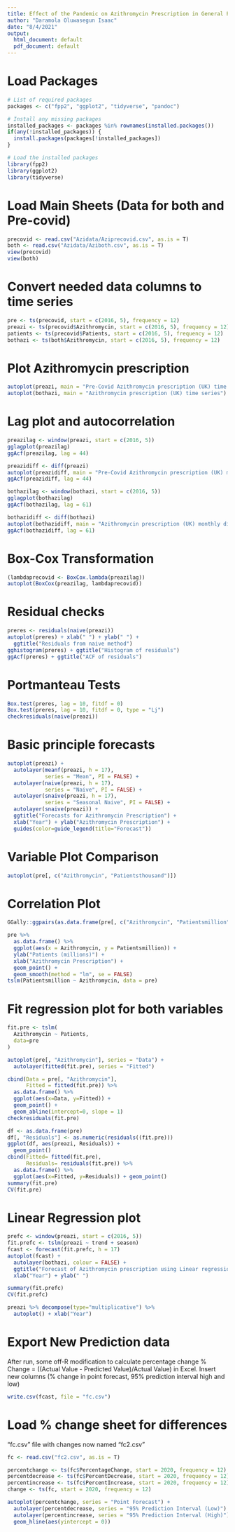 ---
title: Effect of the Pandemic on Azithromycin Prescription in General Practices across the UK
author: "Daramola Oluwasegun Isaac"
date: "8/4/2021"
output:
  html_document: default
  pdf_document: default
---

# Load Packages
```{r run-packages, message=FALSE, warning=FALSE}
# List of required packages
packages <- c("fpp2", "ggplot2", "tidyverse", "pandoc")

# Install any missing packages
installed_packages <- packages %in% rownames(installed.packages())
if(any(!installed_packages)) {
  install.packages(packages[!installed_packages])
}

# Load the installed packages
library(fpp2)
library(ggplot2)
library(tidyverse)

```

# Load Main Sheets (Data for both and Pre-covid)
```{r load-sheets, message=FALSE, warning=FALSE}
precovid <- read.csv("Azidata/Aziprecovid.csv", as.is = T)
both <- read.csv("Azidata/Aziboth.csv", as.is = T)
view(precovid)
view(both)
```

# Convert needed data columns to time series 
```{r convert-to-ts, message=FALSE, warning=FALSE}
pre <- ts(precovid, start = c(2016, 5), frequency = 12)
preazi <- ts(precovid$Azithromycin, start = c(2016, 5), frequency = 12)
patients <- ts(precovid$Patients, start = c(2016, 5), frequency = 12)
bothazi <- ts(both$Azithromycin, start = c(2016, 5), frequency = 12)
```

# Plot Azithromycin prescription
```{r Plot-azithromycin-prescription, message=FALSE, warning=FALSE}
autoplot(preazi, main = "Pre-Covid Azithromycin prescription (UK) time series")
autoplot(bothazi, main = "Azithromycin prescription (UK) time series")
```

# Lag plot and autocorrelation
```{r lag-plots, message=FALSE, warning=FALSE}
preazilag <- window(preazi, start = c(2016, 5))
gglagplot(preazilag)
ggAcf(preazilag, lag = 44)

preazidiff <- diff(preazi)
autoplot(preazidiff, main = "Pre-Covid Azithromycin prescription (UK) monthly differences")
ggAcf(preazidiff, lag = 44)

bothazilag <- window(bothazi, start = c(2016, 5))
gglagplot(bothazilag)
ggAcf(bothazilag, lag = 61)

bothazidiff <- diff(bothazi)
autoplot(bothazidiff, main = "Azithromycin prescription (UK) monthly differences")
ggAcf(bothazidiff, lag = 61)
```

# Box-Cox Transformation
```{r Box-Cox-transformation, message=FALSE, warning=FALSE}

(lambdaprecovid <- BoxCox.lambda(preazilag))
autoplot(BoxCox(preazilag, lambdaprecovid))
```

# Residual checks
```{r residual-checks, message=FALSE, warning=FALSE}
preres <- residuals(naive(preazi))
autoplot(preres) + xlab(" ") + ylab(" ") +
  ggtitle("Residuals from naive method")
gghistogram(preres) + ggtitle("Histogram of residuals")
ggAcf(preres) + ggtitle("ACF of residuals")
```

# Portmanteau Tests
```{r lPortmanteau tests, message=FALSE, warning=FALSE}
Box.test(preres, lag = 10, fitdf = 0)
Box.test(preres, lag = 10, fitdf = 0, type = "Lj")
checkresiduals(naive(preazi))
```

# Basic principle forecasts
```{r simple-forecasts, message=FALSE, warning=FALSE}
autoplot(preazi) +
  autolayer(meanf(preazi, h = 17),
            series = "Mean", PI = FALSE) +
  autolayer(naive(preazi, h = 17),
            series = "Naive", PI = FALSE) +
  autolayer(snaive(preazi, h = 17),
            series = "Seasonal Naive", PI = FALSE) +
  autolayer(snaive(preazi)) +
  ggtitle("Forecasts for Azithromycin Prescription") +
  xlab("Year") + ylab("Azithromycin Prescription") +
  guides(color=guide_legend(title="Forecast"))
```

# Variable Plot Comparison
```{r variable comparison, message=FALSE, warning=FALSE}
autoplot(pre[, c("Azithromycin", "Patientsthousand")])
```

# Correlation Plot
```{r correlation plot, message=FALSE, warning=FALSE}
GGally::ggpairs(as.data.frame(pre[, c("Azithromycin", "Patientsmillion")]))

pre %>% 
  as.data.frame() %>% 
  ggplot(aes(x = Azithromycin, y = Patientsmillion)) +
  ylab("Patients (millions)") +
  xlab("Azithromycin Prescription") +
  geom_point() +
  geom_smooth(method = "lm", se = FALSE)
tslm(Patientsmillion ~ Azithromycin, data = pre)
```

# Fit regression plot for both variables
```{r variable-regression-plot, message=FALSE, warning=FALSE}
fit.pre <- tslm(
  Azithromycin ~ Patients,
  data=pre
)

autoplot(pre[, "Azithromycin"], series = "Data") +
  autolayer(fitted(fit.pre), series = "Fitted")

cbind(Data = pre[, "Azithromycin"],
      Fitted = fitted(fit.pre)) %>% 
  as.data.frame() %>% 
  ggplot(aes(x=Data, y=Fitted)) +
  geom_point() +
  geom_abline(intercept=0, slope = 1)
checkresiduals(fit.pre)

df <- as.data.frame(pre)
df[, "Residuals"] <- as.numeric(residuals((fit.pre)))
ggplot(df, aes(preazi, Residuals)) +
  geom_point()
cbind(Fitted= fitted(fit.pre),
      Residuals= residuals(fit.pre)) %>% 
  as.data.frame() %>% 
  ggplot(aes(x=Fitted, y=Residuals)) + geom_point()
summary(fit.pre)
CV(fit.pre)
```

# Linear Regression plot
```{r linear-regression-plot, message=FALSE, warning=FALSE}
prefc <- window(preazi, start = c(2016, 5))
fit.prefc <- tslm(preazi ~ trend + season)
fcast <- forecast(fit.prefc, h = 17)
autoplot(fcast) +
  autolayer(bothazi, colour = FALSE) +
  ggtitle("Forecast of Azithromycin prescription using Linear regression") +
  xlab("Year") + ylab(" ")

summary(fit.prefc)
CV(fit.prefc)

preazi %>% decompose(type="multiplicative") %>% 
  autoplot() + xlab("Year")
```

# Export New Prediction data

After run, some off-R modification to calculate percentage change
% Change = ((Actual Value - Predicted Value)/Actual Value) in Excel.
Insert new columns (% change in point forecast, 95% prediction interval high and low)
```{r export-forecast-data, message=FALSE, warning=FALSE}
write.csv(fcast, file = "fc.csv")
```

# Load % change sheet for differences

"fc.csv" file with changes now named "fc2.csv"
```{r Percentage change, message=FALSE, warning=FALSE}
fc <- read.csv("fc2.csv", as.is = T)

percentchange <- ts(fc$PercentageChange, start = 2020, frequency = 12)
percentdecrease <- ts(fc$PercentDecrease, start = 2020, frequency = 12)
percentincrease <- ts(fc$PercentIncrease, start = 2020, frequency = 12)
change <- ts(fc, start = 2020, frequency = 12)

autoplot(percentchange, series = "Point Forecast") +
  autolayer(percentdecrease, series = "95% Prediction Interval (Low)") +
  autolayer(percentincrease, series = "95% Prediction Interval (High)") +
  geom_hline(aes(yintercept = 0))
```
